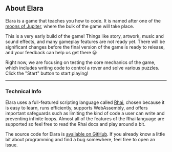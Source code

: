 ## About Elara

Elara is a game that teaches you how to code. It is named after one of the
[moons of Jupiter](<https://en.wikipedia.org/wiki/Elara_(moon)>), where the bulk
of the game will take place.

This is a very early build of the game! Things like story, artwork, music and
sound effects, and many gameplay features are not ready yet. There will be
significant changes before the final version of the game is ready to release,
and your feedback can help us get there 😀

Right now, we are focusing on testing the core mechanics of the game, which
includes writing code to control a rover and solve various puzzles. Click the
"Start" button to start playing!

---

### Technical Info

Elara uses a full-featured scripting language called
[Rhai](https://rhai.rs/book/ref/index.html), chosen because it is easy to learn,
runs efficiently, supports WebAssembly, and offers important safeguards such as
limiting the kind of code a user can write and preventing infinite loops. Almost
all of the features of the Rhai language are supported so feel free to read the
Rhai docs and play around a bit.

The source code for Elara is [available on GitHub](https://github.com/albrow/elara).
If you already know a little bit about programming and find a bug somewhere, feel free
to open an issue.
